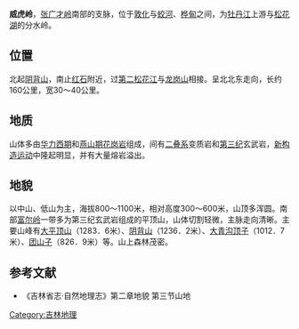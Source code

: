 {{refimprove|time=2014-06-06T02:42:09+00:00}}
'''威虎岭'''，[[张广才岭|张广才岭]]南部的支脉，位于[[敦化|敦化]]与[[蛟河市|蛟河]]、[[桦甸|桦甸]]之间，为[[牡丹江|牡丹江]]上游与[[松花湖|松花湖]]的分水岭。
==位置==
北起[[阴背山|阴背山]]，南止[[红石镇|红石]]附近，过[[第二松花江|第二松花江]]与[[龙岗山|龙岗山]]相接。呈北北东走向，长约160公里，宽30～40公里。
==地质==
山体多由[[华力西期|华力西期]]和[[燕山期|燕山期]][[花岗岩|花岗岩]]组成，间有[[二叠系|二叠系]]变质岩和[[第三纪|第三纪]]玄武岩，[[新构造运动|新构造运动]]中隆起明显，并有大量熔岩溢出。
==地貌==
以中山、低山为主，海拔800～1100米，相对高度300～600米，山顶多浑圆。南部[[富尔岭|富尔岭]]一带多为第三纪玄武岩组成的平顶山，山体切割轻微，主脉走向清晰。主要山峰有[[大平顶山|大平顶山]]（1283．6米）、[[阴背山|阴背山]]（1236．2米）、[[大青沟顶子|大青沟顶子]]（1012．7米）、[[团山子|团山子]]（826．9米）等。山上森林茂密。
==参考文献==
* 《吉林省志·自然地理志》第二章地貌 第三节山地
[[Category:吉林地理|Category:吉林地理]]